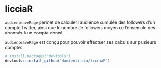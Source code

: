 licciaR
================

`audienceaveRage` permet de calculer l'audience cumulée des followers d'un compte Twitter, ainsi que le nombre de followers moyen de l'ensemble des abonnés à un compte donné.

`audienceaveRage` est conçu pour pouvoir effectuer ses calculs sur plusieurs comptes.

``` r
# install.packages("devtools")
devtools::install_github("damienliccia/licciaR")
```
